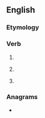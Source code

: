 ==English==

===Etymology===
{{suffix|en|ought|est}}

===Verb===
{{head|en|verb form|cat2=verb simple past forms|cat3=second-person singular forms}}

# {{en-archaic second-person singular of|ought}}
# {{lb|en|archaic}} {{second-person singular past of|owe|lang=en}}
# {{lb|en|archaic}} {{second-person singular past of|ought|lang=en}}

===Anagrams===
* {{anagrams|en|a=eghosttu|toughest}}